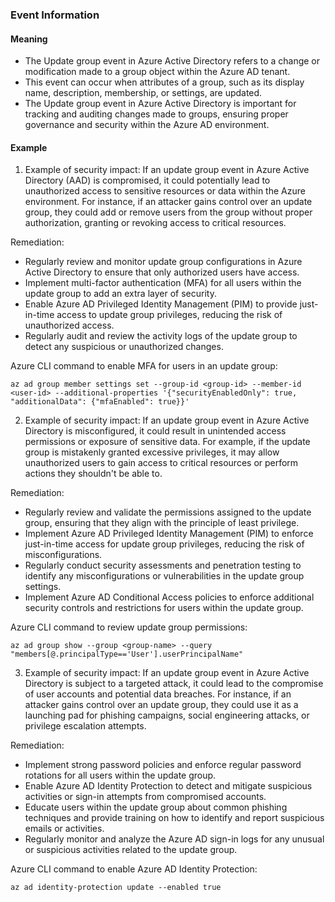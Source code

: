 
### Event Information

#### Meaning

- The Update group event in Azure Active Directory refers to a change or modification made to a group object within the Azure AD tenant.
- This event can occur when attributes of a group, such as its display name, description, membership, or settings, are updated.
- The Update group event in Azure Active Directory is important for tracking and auditing changes made to groups, ensuring proper governance and security within the Azure AD environment.

#### Example

1. Example of security impact: If an update group event in Azure Active Directory (AAD) is compromised, it could potentially lead to unauthorized access to sensitive resources or data within the Azure environment. For instance, if an attacker gains control over an update group, they could add or remove users from the group without proper authorization, granting or revoking access to critical resources.

Remediation:
- Regularly review and monitor update group configurations in Azure Active Directory to ensure that only authorized users have access.
- Implement multi-factor authentication (MFA) for all users within the update group to add an extra layer of security.
- Enable Azure AD Privileged Identity Management (PIM) to provide just-in-time access to update group privileges, reducing the risk of unauthorized access.
- Regularly audit and review the activity logs of the update group to detect any suspicious or unauthorized changes.

Azure CLI command to enable MFA for users in an update group:
```
az ad group member settings set --group-id <group-id> --member-id <user-id> --additional-properties '{"securityEnabledOnly": true, "additionalData": {"mfaEnabled": true}}'
```

2. Example of security impact: If an update group event in Azure Active Directory is misconfigured, it could result in unintended access permissions or exposure of sensitive data. For example, if the update group is mistakenly granted excessive privileges, it may allow unauthorized users to gain access to critical resources or perform actions they shouldn't be able to.

Remediation:
- Regularly review and validate the permissions assigned to the update group, ensuring that they align with the principle of least privilege.
- Implement Azure AD Privileged Identity Management (PIM) to enforce just-in-time access for update group privileges, reducing the risk of misconfigurations.
- Regularly conduct security assessments and penetration testing to identify any misconfigurations or vulnerabilities in the update group settings.
- Implement Azure AD Conditional Access policies to enforce additional security controls and restrictions for users within the update group.

Azure CLI command to review update group permissions:
```
az ad group show --group <group-name> --query "members[@.principalType=='User'].userPrincipalName"
```

3. Example of security impact: If an update group event in Azure Active Directory is subject to a targeted attack, it could lead to the compromise of user accounts and potential data breaches. For instance, if an attacker gains control over an update group, they could use it as a launching pad for phishing campaigns, social engineering attacks, or privilege escalation attempts.

Remediation:
- Implement strong password policies and enforce regular password rotations for all users within the update group.
- Enable Azure AD Identity Protection to detect and mitigate suspicious activities or sign-in attempts from compromised accounts.
- Educate users within the update group about common phishing techniques and provide training on how to identify and report suspicious emails or activities.
- Regularly monitor and analyze the Azure AD sign-in logs for any unusual or suspicious activities related to the update group.

Azure CLI command to enable Azure AD Identity Protection:
```
az ad identity-protection update --enabled true
```

